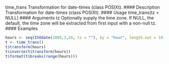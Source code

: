 time_trans Transformation for date-times (class POSIXt).
#### Description
Transformation for date-times (class POSIXt).
#### Usage
time_trans(tz = NULL)
#### Arguments
tz Optionally supply the time zone. If NULL, the default, the time zone will be
extracted from first input with a non-null tz.
#### Examples
```r
hours <- seq(ISOdate(2000,3,20, tz = ""), by = "hour", length.out = 10)
t <- time_trans()
t$transform(hours)
t$inverse(t$transform(hours))
t$format(t$breaks(range(hours)))
```
